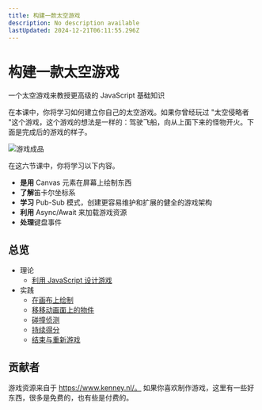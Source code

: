 ```yaml
---
title: 构建一款太空游戏
description: No description available
lastUpdated: 2024-12-21T06:11:55.296Z
---
```


# 构建一款太空游戏

一个太空游戏来教授更高级的 JavaScript 基础知识

在本课中，你将学习如何建立你自己的太空游戏。如果你曾经玩过 "太空侵略者 "这个游戏，这个游戏的想法是一样的：驾驶飞船，向从上面下来的怪物开火。下面是完成后的游戏的样子。

![游戏成品](../images/pewpew.gif)

在这六节课中，你将学习以下内容。

- **是用** Canvas 元素在屏幕上绘制东西
- **了解**笛卡尔坐标系
- **学习** Pub-Sub 模式，创建更容易维护和扩展的健全的游戏架构
- **利用** Async/Await 来加载游戏资源
- **处理**键盘事件

## 总览

- 理论
  - [利用 JavaScript 设计游戏](../1-introduction/translations/README.zh-tw.md)
- 实践
  - [在画布上绘制](../2-drawing-to-canvas/translations/README.zh-tw.md)
  - [移移动画面上的物件](../3-moving-elements-around/translations/README.zh-tw.md)
  - [碰撞侦测](../4-collision-detection/translations/README.zh-tw.md)
  - [持续得分](../5-keeping-score/translations/README.zh-tw.md)
  - [结束与重新游戏](../6-end-condition/translations/README.zh-tw.md)

## 贡献者

游戏资源来自于 https://www.kenney.nl/。
如果你喜欢制作游戏，这里有一些好东西，很多是免费的，也有些是付费的。


